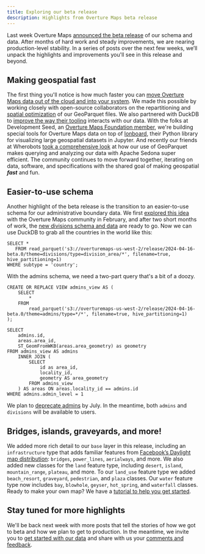 ```yaml
---
title: Exploring our beta release
description: Highlights from Overture Maps beta release
---
```


Last week Overture Maps [announced the beta release](https://overturemaps.org/overture-maps-foundation-releases-beta-of-its-first-open-map-dataset/) of our schema and data. After months of hard work and steady improvements, we are nearing production-level stability. In a series of posts over the next few weeks, we’ll unpack the highlights and improvements you'll see in this release and beyond. 

## Making geospatial fast
The first thing you'll notice is how much faster you can [move Overture Maps data out of the cloud and into your system](https://docs.overturemaps.org/getting-data/locally/). We made this possible by working closely with open-source collaborators on the repartitioning and [spatial optimization](https://cloudnativegeo.org/blog/2024/03/coming-soon-geoparquet-1.1/) of our GeoParquet files. We also partnered with DuckDB to [improve the way their tooling](https://github.com/duckdb/duckdb/pull/10314) interacts with our data. With the folks at Development Seed, an [Overture Maps Foundation member](https://overturemaps.org/about/members/), we're building special tools for Overture Maps data on top of [lonboard](https://developmentseed.org/lonboard/latest/), their Python library for visualizing large geospatial datasets in Jupyter. And recently our friends at Wherobots [took a comprehensive look](https://wherobots.com/overture-maps-data-cloud-native-geoparquet-apache-sedona/) at how our use of GeoParquet makes querying and analyzing our data with Apache Sedona super efficient. The community continues to move forward together, iterating on data, software, and specifications with the shared goal of making geospatial **_fast_** and fun.

## Easier-to-use schema
Another highlight of the beta release is the transition to an easier-to-use schema for our administrative boundary data. We first [explored this idea](https://github.com/OvertureMaps/schema/discussions/117) with the Overture Maps community in February, and after two short months of work, the [new divisions schema and data](https://docs.overturemaps.org/guides/divisions/) are ready to go. Now we can use DuckDB to grab all the countries in the world like this:

```
SELECT *
   FROM read_parquet('s3://overturemaps-us-west-2/release/2024-04-16-beta.0/theme=divisions/type=division_area/*', filename=true, hive_partitioning=1)
WHERE subtype = 'country';
```
 
 With the admins schema, we need a two-part query that's a bit of a doozy.


```
CREATE OR REPLACE VIEW admins_view AS (
    SELECT
        *
    FROM
        read_parquet('s3://overturemaps-us-west-2/release/2024-04-16-beta.0/theme=admins/type=*/*', filename=true, hive_partitioning=1)
);

SELECT
    admins.id,
    areas.area_id,
    ST_GeomFromWKB(areas.area_geometry) as geometry
FROM admins_view AS admins
    INNER JOIN (
        SELECT
            id as area_id,
            locality_id,
            geometry AS area_geometry
        FROM admins_view
    ) AS areas ON areas.locality_id == admins.id
WHERE admins.admin_level = 1
```    

We plan to [deprecate admins](https://docs.overturemaps.org/release-notes/) by July. In the meantime, both `admins` and `divisions` will be available to users. 

## Bridges, islands, graveyards, and more!
We added more rich detail to our `base` layer in this release, including an `infrastructure` type that adds familiar features from [Facebook’s Daylight map distribution](https://daylightmap.org/): `bridges`, `power_lines`, `aerialways`, and more. We also added new classes for the `land` feature type, including `desert`, `island`, `mountain_range`, `plateau`, and more. To our `land_use` feature type we added `beach_resort`, `graveyard`, `pedestrian`, and `plaza` classes. Our `water` feature type now includes `bay`, `blowhole`, `geyser`, `hot_spring`, and `waterfall` classes. Ready to make your own map? We have a [tutorial to help you get started](https://docs.overturemaps.org/examples/build-a-map/#13/47.6/-122.33/0/45). 

## Stay tuned for more highlights
We'll be back next week with more posts that tell the stories of how we got to beta and how we plan to get to production. In the meantime, we invite you to [get started with our data](https://docs.overturemaps.org/getting-data/) and share with us your [comments and feedback](https://github.com/OvertureMaps/data/discussions). 


